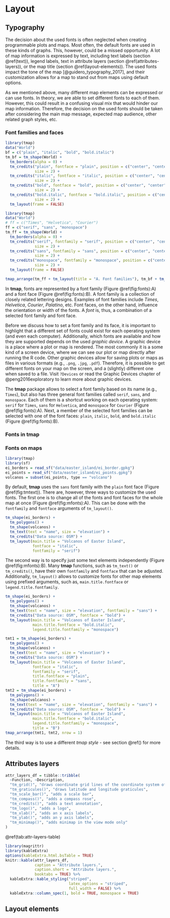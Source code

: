 # Layout {#layout}

## Typography

<!-- Font faces and font families -->
The decision about the used fonts is often neglected when creating programmable plots and maps.
Most often, the default fonts are used in these kinds of graphs.
This, however, could be a missed opportunity.
A lot of map information is expressed by text, including text labels (section \@ref(text)), legend labels, text in attribute layers (section \@ref(attributes-layers)), or the map title (section \@ref(layout-elements)).
The used fonts impact the tone of the map [@guidero_typography_2017], and their customization allows for a map to stand out from maps using default options.

<!-- role of font faces and font families: -->
<!-- - highlight different levels/importance -->
As we mentioned above, many different map elements can be expressed or can use fonts.
In theory, we are able to set different fonts to each of them.
However, this could result in a confusing visual mix that would hinder our map information.
Therefore, the decision on the used fonts should be taken after considering the main map message, expected map audience, other related graph styles, etc.
<!-- In the next two sections, we show how to set up font families and font faces, and give some overall tips on font selections. -->

### Font families and faces


```r
library(tmap)
data("World")
bf = c("plain", "italic", "bold", "bold.italic")
tm_bf = tm_shape(World) +
  tm_borders(alpha = 0) +
  tm_credits("plain", fontface = "plain", position = c("center", "center"),
             size = 2) +
  tm_credits("italic", fontface = "italic", position = c("center", "center"),
             size = 2) +
  tm_credits("bold", fontface = "bold", position = c("center", "center"),
             size = 2) +
  tm_credits("bold.italic", fontface = "bold.italic", position = c("center", "center"),
             size = 2) +
  tm_layout(frame = FALSE)
```

```r
library(tmap)
data("World")
# ff = c("Times", "Helvetica", "Courier")
ff = c("serif", "sans", "monospace")
tm_ff = tm_shape(World) +
  tm_borders(alpha = 0) +
  tm_credits("serif", fontfamily = "serif", position = c("center", "center"),
             size = 2) +
  tm_credits("sans", fontfamily = "sans", position = c("center", "center"),
             size = 2) +
  tm_credits("monospace", fontfamily = "monospace", position = c("center", "center"),
             size = 2) +
  tm_layout(frame = FALSE)
```

```r
tmap_arrange(tm_ff + tm_layout(title = "A. Font families"), tm_bf + tm_layout(title = "B. Font faces"), nrow = 1)
```

In **tmap**, fonts are represented by a font family (Figure \@ref(fig:fonts):A) and a font face (Figure \@ref(fig:fonts):B).
A font family is a collection of closely related lettering designs.
Examples of font families include *Times*, *Helvetica*, *Courier*, *Palatino*, etc.
Font faces, on the other hand, influence the orientation or width of the fonts.
A *font* is, thus, a combination of a selected font family and font face.

Before we discuss how to set a font family and its face, it is important to highlight that a different set of fonts could exist for each operating system (and even each computer).
Additionally, which fonts are available and how they are supported depends on the used *graphic device*.
A graphic device is a place where a plot or map is rendered.
The most commonly it is a some kind of a screen device, where we can see our plot or map directly after running the R code.
Other graphic devices allow for saving plots or maps as files in various formats (e.g., `.png`, `.jpg`, `.pdf`).
Therefore, it is possible to get different fonts on your map on the screen, and a (slightly) different one when saved to a file.
Visit `?Devices` or read the Graphic Devices chapter of @peng2016exploratory to learn more about graphic devices.

The **tmap** package allows to select a font family based on its name (e.g., `Times`), but also has three general font families called `serif`, `sans`, and `monospace`.
Each of them is a shortcut working on each operating system: `serif` for `Times`, `sans` for `Helvetica`, and `monospace` for `Courier` (Figure \@ref(fig:fonts):A). 
Next, a member of the selected font families can be selected with one of the font faces: `plain`, `italic`, `bold`, and `bold.italic` (Figure \@ref(fig:fonts):B).

<!-- explain what are font families -->
<!-- explain when each font family is useful -->

<!-- explain what are font faces -->
<!-- explain when each font face is useful -->

### Fonts in **tmap**

<!-- build-in fonts only -->
<!-- external fonts with extrafont -->
<!-- external fonts with showtext -->

### Fonts on maps

```r
library(tmap)
library(sf)
ei_borders = read_sf("data/easter_island/ei_border.gpkg")
ei_points = read_sf("data/easter_island/ei_points.gpkg")
volcanos = subset(ei_points, type == "volcano")
```

<!-- explain defaults -->
By default, **tmap** uses the `sans` font family with the `plain` font face (Figure \@ref(fig:tmtext)). 
There are, however, three ways to customize the used fonts.
The first one is to change all of the fonts and font faces for the whole map at once (Figure \@ref(fig:mfonts):A).
This can be done with the `fontfamily` and `fontface` arguments of `tm_layout()`.

```r
tm_shape(ei_borders) +
  tm_polygons() +
  tm_shape(volcanos) +
  tm_text(text = "name", size = "elevation") +
  tm_credits("Data source: OSM") + 
  tm_layout(main.title = "Volcanos of Easter Island",
            fontface = "italic",
            fontfamily = "serif")
```

The second way is to specify just some text elements independently (Figure \@ref(fig:mfonts):B).
Many **tmap** functions, such as `tm_text()` or `tm_credits()`, have their own `fontfamily` and `fontface` that can be adjusted.
Additionally, `tm_layout()` allows to customize fonts for other map elements using prefixed arguments, such as, `main.title.fontface` or `legend.title.fontfamily`.

```r
tm_shape(ei_borders) +
  tm_polygons() +
  tm_shape(volcanos) +
  tm_text(text = "name", size = "elevation", fontfamily = "sans") +
  tm_credits("Data source: OSM", fontface = "bold") +
  tm_layout(main.title = "Volcanos of Easter Island",
            main.title.fontface = "bold.italic", 
            legend.title.fontfamily = "monospace")
```

```r
tmt1 = tm_shape(ei_borders) +
  tm_polygons() +
  tm_shape(volcanos) +
  tm_text(text = "name", size = "elevation") +
  tm_credits("Data source: OSM") + 
  tm_layout(main.title = "Volcanos of Easter Island",
            fontface = "italic",
            fontfamily = "serif",
            title.fontface = "plain",
            title.fontfamily = "sans",
            title = "A")
tmt2 = tm_shape(ei_borders) +
  tm_polygons() +
  tm_shape(volcanos) +
  tm_text(text = "name", size = "elevation", fontfamily = "sans") +
  tm_credits("Data source: OSM", fontface = "bold") +
  tm_layout(main.title = "Volcanos of Easter Island",
            main.title.fontface = "bold.italic", 
            legend.title.fontfamily = "monospace",
            title = "B")
tmap_arrange(tmt1, tmt2, nrow = 1)
```

The third way is to use a different *tmap style* - see section \@ref() for more details.

<!-- explain that we can change font faces and families for each element or the whole map -->
<!-- mention size -->


## Attributes layers

```r
attr_layers_df = tibble::tribble(
  ~Function, ~Description,
  "tm_grid()", "draws coordinate grid lines of the coordinate system of the main shape object",
  "tm_graticules()", "draws latitude and longitude graticules", 
  "tm_scale_bar()", "adds a scale bar", 
  "tm_compass()", "adds a compass rose", 
  "tm_credits()", "adds a text annotation", 
  "tm_logo()", "adds a logo",
  "tm_xlab()", "adds an x axis labels", 
  "tm_ylab()", "adds an y axis labels",
  "tm_minimap()", "adds minimap in the view mode only"
)
```

\@ref(tab:attr-layers-table)

```r
library(magrittr)
library(kableExtra)
options(kableExtra.html.bsTable = TRUE)
knitr::kable(attr_layers_df, 
             caption = "Attribute layers.",
             caption.short = "Attribute layers.",
             booktabs = TRUE) %>%
  kableExtra::kable_styling("striped",
                            latex_options = "striped", 
                            full_width = FALSE) %>% 
  kableExtra::column_spec(1, bold = TRUE, monospace = TRUE)
```

## Layout elements
